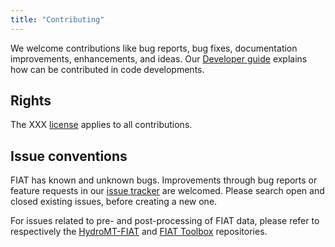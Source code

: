 ```yaml
---
title: "Contributing"
---
```


We welcome contributions like bug reports, bug fixes, documentation improvements, enhancements, and ideas. Our [Developer guide](guide.qmd) explains how can be contributed in code developments.

## Rights
The XXX [license](https://github.com/Deltares/Delft-FIAT/blob/master/LICENSE) applies to all contributions.

## Issue conventions {#sec-issue-conventions}
FIAT has known and unknown bugs. Improvements through bug reports or feature requests in our [issue tracker](https://github.com/Deltares/Delft-FIAT/issues) are welcomed. Please search open and closed existing issues, before creating a new one.

For issues related to pre- and post-processing of FIAT data, please refer to respectively the [HydroMT-FIAT](https://github.com/Deltares/hydromt_fiat) and [FIAT Toolbox](https://github.com/Deltares/fiat_toolbox) repositories.